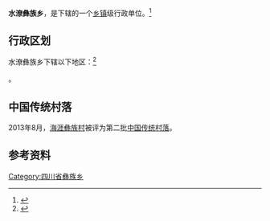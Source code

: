 {{中国乡级行政区|51/05/24/213/000
| 电话区号 = 830
}}

'''水潦彝族乡'''，是{{PRC admin/fullname|51/05/24/213/000|3}}下辖的一个[[乡镇|乡镇]]级行政单位。<ref>{{PRC admin/ref sgc|{{PRC admin/parent|51/05/24/213/000}}}}</ref>

== 行政区划 ==

水潦彝族乡下辖以下地区：<ref>{{PRC admin/ref sgc|51/05/24/213/000}}</ref>

{{PRC admin/children|51/05/24/213/000}}。

==中国传统村落==
2013年8月，[[海涯彝族村|海涯彝族村]]被评为第二批[[中国传统村落|中国传统村落]]。

== 参考资料 ==

{{reflist}}

{{四川行政区划小作品}}
{{PRC admin/navcat|51/05/24/213/000}}
[[Category:四川省彝族乡|Category:四川省彝族乡]]